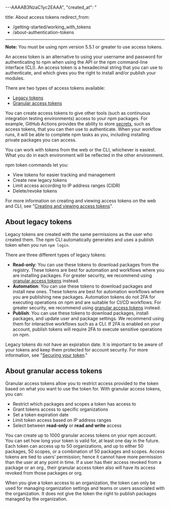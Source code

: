---AAAAB3NzaC1yc2EAAA",
    "created_at": "

title: About access tokens
redirect_from:
  - /getting-started/working_with_tokens
  - /about-authentication-tokens
---

<Note>

**Note:** You must be using npm version 5.5.1 or greater to use access tokens.

</Note>

An access token is an alternative to using your username and password for authenticating to npm when using the API or the npm command-line interface (CLI).  An access token is a hexadecimal string that you can use to authenticate, and which gives you the right to install and/or publish your modules.

There are two types of access tokens available:

* [Legacy tokens](#about-legacy-tokens)
* [Granular access tokens](#about-granular-access-tokens)

You can create access tokens to give other tools (such as continuous integration testing environments) access to your npm packages. For example, GitHub Actions provides the ability to store [secrets](https://docs.github.com/en/actions/configuring-and-managing-workflows/creating-and-storing-encrypted-secrets), such as access tokens, that you can then use to authenticate.  When your workflow runs, it will be able to complete npm tasks as you, including installing private packages you can access.

You can work with tokens from the web or the CLI, whichever is easiest. What you do in each environment will be reflected in the other environment.

npm token commands let you:

* View tokens for easier tracking and management
* Create new legacy tokens
* Limit access according to IP address ranges (CIDR)
* Delete/revoke tokens

For more information on creating and viewing access tokens on the web and CLI, see "[Creating and viewing access tokens][create-token]".

## About legacy tokens

Legacy tokens are created with the same permissions as the user who created them. The npm CLI automatically generates and uses a publish token when you run `npm login`.

There are three different types of legacy tokens:


* **Read-only**: You can use these tokens to download packages from the registry. These tokens are best for automation and workflows where you are installing packages. For greater security, we recommend using [granular access tokens](#about-granular-access-tokens) instead.
* **Automation**: You can use these tokens to download packages and install new ones. These tokens are best for automation workflows where you are publishing new packages. Automation tokens do not 2FA for executing operations on npm and are suitable for CI/CD workflows. For greater security, we recommend using [granular access tokens](#about-granular-access-tokens) instead.
* **Publish**: You can use these tokens to download packages, install packages, and update user and package settings. We recommend using them for interactive workflows such as a CLI. If 2FA is enabled on your account, publish tokens will require 2FA to execute sensitive operations on npm.

Legacy tokens do not have an expiration date. It is important to be aware of your tokens and keep them protected for account security. For more information, see "[Securing your token][secure-token]."

## About granular access tokens

Granular access tokens allow you to restrict access provided to the token based on what you want to use the token for. With granular access tokens, you can:

* Restrict which packages and scopes a token has access to
* Grant tokens access to specific organizations
* Set a token expiration date
* Limit token access based on IP address ranges
* Select between **read-only** or **read and write** access

You can create up to 1000 granular access tokens on your npm account. You can set how long your token is valid for, at least one day in the future. Each token can access up to 50 organizations, and up to either 50 packages, 50 scopes, or a combination of 50 packages and scopes. Access tokens are tied to users’ permission; hence it cannot have more permission than the user at any point in time. If a user has their access revoked from a package or an org., their granular access token also will have its access revoked from those packages or org.

When you give a token access to an organization, the token can only be used for managing organization settings and teams or users associated with the organization. It does not give the token the right to publish packages managed by the organization.

[create-token]: creating-and-viewing-access-tokens
[secure-token]: using-private-packages-in-a-ci-cd-workflow#securing-your-token
